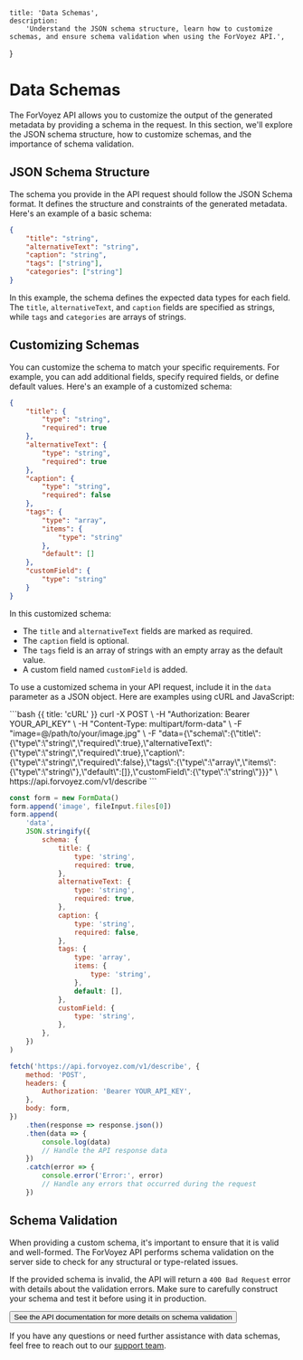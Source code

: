 
	title: 'Data Schemas',
	description:
		'Understand the JSON schema structure, learn how to customize schemas, and ensure schema validation when using the ForVoyez API.',
}

# Data Schemas

The ForVoyez API allows you to customize the output of the generated metadata by providing a schema in the request. In this section, we'll explore the JSON schema structure, how to customize schemas, and the importance of schema validation.

## JSON Schema Structure

The schema you provide in the API request should follow the JSON Schema format. It defines the structure and constraints of the generated metadata. Here's an example of a basic schema:

```json
{
	"title": "string",
	"alternativeText": "string",
	"caption": "string",
	"tags": ["string"],
	"categories": ["string"]
}
```

In this example, the schema defines the expected data types for each field. The `title`, `alternativeText`, and `caption` fields are specified as strings, while `tags` and `categories` are arrays of strings.

## Customizing Schemas

You can customize the schema to match your specific requirements. For example, you can add additional fields, specify required fields, or define default values. Here's an example of a customized schema:

```json
{
	"title": {
		"type": "string",
		"required": true
	},
	"alternativeText": {
		"type": "string",
		"required": true
	},
	"caption": {
		"type": "string",
		"required": false
	},
	"tags": {
		"type": "array",
		"items": {
			"type": "string"
		},
		"default": []
	},
	"customField": {
		"type": "string"
	}
}
```

In this customized schema:

- The `title` and `alternativeText` fields are marked as required.
- The `caption` field is optional.
- The `tags` field is an array of strings with an empty array as the default value.
- A custom field named `customField` is added.

To use a customized schema in your API request, include it in the `data` parameter as a JSON object. Here are examples using cURL and JavaScript:

<CodeGroup>
```bash {{ title: 'cURL' }}
curl -X POST \
-H "Authorization: Bearer YOUR_API_KEY" \
-H "Content-Type: multipart/form-data" \
-F "image=@/path/to/your/image.jpg" \
-F "data={\"schema\":{\"title\":{\"type\":\"string\",\"required\":true},\"alternativeText\":{\"type\":\"string\",\"required\":true},\"caption\":{\"type\":\"string\",\"required\":false},\"tags\":{\"type\":\"array\",\"items\":{\"type\":\"string\"},\"default\":[]},\"customField\":{\"type\":\"string\"}}}" \
https://api.forvoyez.com/v1/describe
```

```js {{ title: 'JavaScript' }}
const form = new FormData()
form.append('image', fileInput.files[0])
form.append(
	'data',
	JSON.stringify({
		schema: {
			title: {
				type: 'string',
				required: true,
			},
			alternativeText: {
				type: 'string',
				required: true,
			},
			caption: {
				type: 'string',
				required: false,
			},
			tags: {
				type: 'array',
				items: {
					type: 'string',
				},
				default: [],
			},
			customField: {
				type: 'string',
			},
		},
	})
)

fetch('https://api.forvoyez.com/v1/describe', {
	method: 'POST',
	headers: {
		Authorization: 'Bearer YOUR_API_KEY',
	},
	body: form,
})
	.then(response => response.json())
	.then(data => {
		console.log(data)
		// Handle the API response data
	})
	.catch(error => {
		console.error('Error:', error)
		// Handle any errors that occurred during the request
	})
```

</CodeGroup>

## Schema Validation

When providing a custom schema, it's important to ensure that it is valid and well-formed. The ForVoyez API performs schema validation on the server side to check for any structural or type-related issues.

If the provided schema is invalid, the API will return a `400 Bad Request` error with details about the validation errors. Make sure to carefully construct your schema and test it before using it in production.

<div className="not-prose">
	<Button href="/api-documentation" variant="text" arrow="right">
		See the API documentation for more details on schema validation
	</Button>
</div>

If you have any questions or need further assistance with data schemas, feel free to reach out to our [support team](/support).
